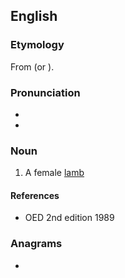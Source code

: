 ==English==

===Etymology===
From {{etyl|ang|en}} {{m|ang|cilfor}} (or {{m|ang|ceolfor}}).

===Pronunciation===
* {{IPA|/ˈtʃɪlvɚ/|lang=en}}
* {{rhymes|ɪlvə(r)|lang=en}}

===Noun===
{{en-noun}}

# A female [[lamb]]

====References====
* OED 2nd edition 1989

===Anagrams===
* {{anagrams|en|chervil}}